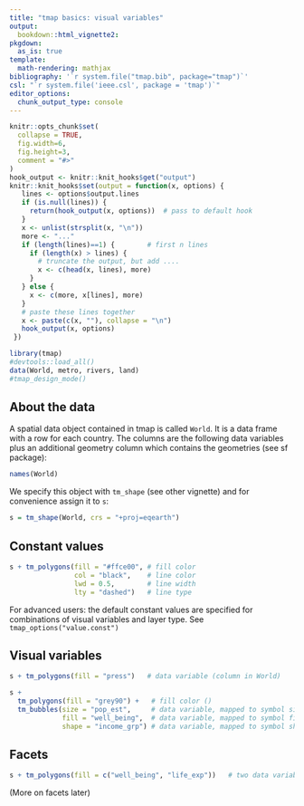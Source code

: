 ```yaml
---
title: "tmap basics: visual variables"
output: 
  bookdown::html_vignette2:
pkgdown:
  as_is: true
template:
  math-rendering: mathjax
bibliography: '`r system.file("tmap.bib", package="tmap")`'
csl: "`r system.file('ieee.csl', package = 'tmap')`"
editor_options: 
  chunk_output_type: console
---
```


```r
knitr::opts_chunk$set(
  collapse = TRUE,
  fig.width=6, 
  fig.height=3,
  comment = "#>"
)
hook_output <- knitr::knit_hooks$get("output")
knitr::knit_hooks$set(output = function(x, options) {
   lines <- options$output.lines
   if (is.null(lines)) {
     return(hook_output(x, options))  # pass to default hook
   }
   x <- unlist(strsplit(x, "\n"))
   more <- "..."
   if (length(lines)==1) {        # first n lines
     if (length(x) > lines) {
       # truncate the output, but add ....
       x <- c(head(x, lines), more)
     }
   } else {
     x <- c(more, x[lines], more)
   }
   # paste these lines together
   x <- paste(c(x, ""), collapse = "\n")
   hook_output(x, options)
 })

```


```r
library(tmap)
#devtools::load_all()
data(World, metro, rivers, land)
#tmap_design_mode()
```



## About the data

A spatial data object contained in tmap is called `World`. It is a data frame with a row for each country. The columns are the following data variables plus an additional geometry column which contains the geometries (see sf package):

```r
names(World)
```

We specify this object with `tm_shape` (see other vignette) and for convenience assign it to `s`:

```r
s = tm_shape(World, crs = "+proj=eqearth")
```


## Constant values

```r
s + tm_polygons(fill = "#ffce00", # fill color
				col = "black",    # line color
				lwd = 0.5,        # line width
				lty = "dashed")   # line type
```

For advanced users: the default constant values are specified for combinations of visual variables and layer type. See `tmap_options("value.const")`

## Visual variables


```r
s + tm_polygons(fill = "press")   # data variable (column in World)
```


```r
s + 
  tm_polygons(fill = "grey90") +   # fill color ()
  tm_bubbles(size = "pop_est",     # data variable, mapped to symbol size
  		     fill = "well_being",  # data variable, mapped to symbol fill color
  		     shape = "income_grp") # data variable, mapped to symbol shape

```

## Facets

```r
s + tm_polygons(fill = c("well_being", "life_exp"))   # two data variables (columns in World)
```

(More on facets later)

